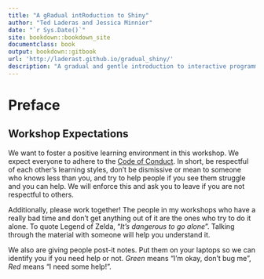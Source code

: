 ```yaml
--- 
title: "A gRadual intRoduction to Shiny"
author: "Ted Laderas and Jessica Minnier"
date: "`r Sys.Date()`"
site: bookdown::bookdown_site
documentclass: book
output: bookdown::gitbook
url: 'http://laderast.github.io/gradual_shiny/'
description: "A gradual and gentle introduction to interactive programming concepts in Shiny."
---
```


# Preface 

## Workshop Expectations

We want to foster a positive learning environment in this workshop. We expect everyone to adhere to the [Code of Conduct](https://github.com/laderast/gradual_shiny/blob/master/CODE_OF_CONDUCT.md). In short, be respectful of each other's learning styles, don't be dismissive or mean to someone who knows less than you, and try to help people if you see them struggle and you can help. We will enforce this and ask you to leave if you are not respectful to others. 

Additionally, please work together! The people in my workshops who have a really bad time and don't get anything out of it are the ones who try to do it alone. To quote Legend of Zelda, "*It's dangerous to go alone*". Talking through the material with someone will help you understand it.

We also are giving people post-it notes. Put them on your laptops so we can identify you if you need help or not. *Green* means "I'm okay, don't bug me", *Red* means "I need some help!".

